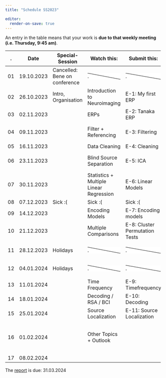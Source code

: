 ```yaml
---
title: "Schedule SS2023"

editor:
  render-on-save: true
---
```


::: callout-note
An entry in the table means that your work is **due to that weekly meeting (i.e. Thursday, 9:45 am)**.
:::

+---------+------------+-------------------------------+--------------------------------------------------------------------------------------------------------------+--------------------------------------------------------------------------------------------------------------+--------------------------------------------------------------------------------------------------------------+
| .       | Date       | Special-Session               | Watch this:                                                                                                  | Submit this:                                                                                                 | Deliver this:                                                                                                |
+=========+============+===============================+==============================================================================================================+==============================================================================================================+==============================================================================================================+
| 01      | 19.10.2023 | Cancelled: Bene on conference | ::: {style="background: linear-gradient(to top right, #fff calc(50% - 1px), black , #fff calc(50% + 1px) )"} | ::: {style="background: linear-gradient(to top right, #fff calc(50% - 1px), black , #fff calc(50% + 1px) )"} | ::: {style="background: linear-gradient(to top right, #fff calc(50% - 1px), black , #fff calc(50% + 1px) )"} |
|         |            |                               | .                                                                                                            | .                                                                                                            | .                                                                                                            |
|         |            |                               | :::                                                                                                          | :::                                                                                                          | :::                                                                                                          |
+---------+------------+-------------------------------+--------------------------------------------------------------------------------------------------------------+--------------------------------------------------------------------------------------------------------------+--------------------------------------------------------------------------------------------------------------+
| 02      | 26.10.2023 | Intro, Organisation           | Introduction to Neuroimaging                                                                                 | E-1: My first ERP                                                                                            |                                                                                                              |
+---------+------------+-------------------------------+--------------------------------------------------------------------------------------------------------------+--------------------------------------------------------------------------------------------------------------+--------------------------------------------------------------------------------------------------------------+
| 03      | 02.11.2023 |                               | ERPs                                                                                                         | E-2: Tanaka ERP                                                                                              | Group-Names + Members                                                                                        |
+---------+------------+-------------------------------+--------------------------------------------------------------------------------------------------------------+--------------------------------------------------------------------------------------------------------------+--------------------------------------------------------------------------------------------------------------+
| 04      | 09.11.2023 |                               | Filter + Referencing                                                                                         | E-3: Filtering                                                                                               | Milestone 1: Paper+Dataset selected                                                                          |
+---------+------------+-------------------------------+--------------------------------------------------------------------------------------------------------------+--------------------------------------------------------------------------------------------------------------+--------------------------------------------------------------------------------------------------------------+
| 05      | 16.11.2023 |                               | Data Cleaning                                                                                                | E-4: Cleaning                                                                                                |                                                                                                              |
+---------+------------+-------------------------------+--------------------------------------------------------------------------------------------------------------+--------------------------------------------------------------------------------------------------------------+--------------------------------------------------------------------------------------------------------------+
| 06      | 23.11.2023 |                               | Blind Source Separation                                                                                      | E-5: ICA                                                                                                     | Milestone 2: Procesing Pipeline                                                                              |
+---------+------------+-------------------------------+--------------------------------------------------------------------------------------------------------------+--------------------------------------------------------------------------------------------------------------+--------------------------------------------------------------------------------------------------------------+
| 07      | 30.11.2023 |                               | Statistics + Multiple Linear Regression                                                                      | E-6: Linear Models                                                                                           |                                                                                                              |
+---------+------------+-------------------------------+--------------------------------------------------------------------------------------------------------------+--------------------------------------------------------------------------------------------------------------+--------------------------------------------------------------------------------------------------------------+
| 08      | 07.12.2023 | Sick :(                       | Sick :(                                                                                                      | Sick :(                                                                                                      | Sick :(                                                                                                      |
+---------+------------+-------------------------------+--------------------------------------------------------------------------------------------------------------+--------------------------------------------------------------------------------------------------------------+--------------------------------------------------------------------------------------------------------------+
| 09      | 14.12.2023 |                               | Encoding Models                                                                                              | E-7: Encoding models                                                                                         |                                                                                                              |
+---------+------------+-------------------------------+--------------------------------------------------------------------------------------------------------------+--------------------------------------------------------------------------------------------------------------+--------------------------------------------------------------------------------------------------------------+
| 10      | 21.12.2023 |                               | Multiple Comparisons                                                                                         | E-8: Cluster Permutation Tests                                                                               | Milestone 3:First subject analyzed                                                                           |
+---------+------------+-------------------------------+--------------------------------------------------------------------------------------------------------------+--------------------------------------------------------------------------------------------------------------+--------------------------------------------------------------------------------------------------------------+
| 11      | 28.12.2023 | Holidays                      | ::: {style="background: linear-gradient(to top right, #fff calc(50% - 1px), black , #fff calc(50% + 1px) )"} | ::: {style="background: linear-gradient(to top right, #fff calc(50% - 1px), black , #fff calc(50% + 1px) )"} | ::: {style="background: linear-gradient(to top right, #fff calc(50% - 1px), black , #fff calc(50% + 1px) )"} |
|         |            |                               | .                                                                                                            | .                                                                                                            | .                                                                                                            |
|         |            |                               | :::                                                                                                          | :::                                                                                                          | :::                                                                                                          |
+---------+------------+-------------------------------+--------------------------------------------------------------------------------------------------------------+--------------------------------------------------------------------------------------------------------------+--------------------------------------------------------------------------------------------------------------+
| 12      | 04.01.2024 | Holidays                      | ::: {style="background: linear-gradient(to top right, #fff calc(50% - 1px), black , #fff calc(50% + 1px) )"} | ::: {style="background: linear-gradient(to top right, #fff calc(50% - 1px), black , #fff calc(50% + 1px) )"} | ::: {style="background: linear-gradient(to top right, #fff calc(50% - 1px), black , #fff calc(50% + 1px) )"} |
|         |            |                               | .                                                                                                            | .                                                                                                            | .                                                                                                            |
|         |            |                               | :::                                                                                                          | :::                                                                                                          | :::                                                                                                          |
+---------+------------+-------------------------------+--------------------------------------------------------------------------------------------------------------+--------------------------------------------------------------------------------------------------------------+--------------------------------------------------------------------------------------------------------------+
| 13      | 11.01.2024 |                               | Time Frequency                                                                                               | E-9: Timefrequency                                                                                           |                                                                                                              |
+---------+------------+-------------------------------+--------------------------------------------------------------------------------------------------------------+--------------------------------------------------------------------------------------------------------------+--------------------------------------------------------------------------------------------------------------+
| 14      | 18.01.2024 |                               | Decoding / RSA / BCI                                                                                         | E-10: Decoding                                                                                               | Milestone 4 : All subjects                                                                                   |
+---------+------------+-------------------------------+--------------------------------------------------------------------------------------------------------------+--------------------------------------------------------------------------------------------------------------+--------------------------------------------------------------------------------------------------------------+
| 15      | 25.01.2024 |                               | Source Localization                                                                                          | E-11: Source Localization                                                                                    |                                                                                                              |
+---------+------------+-------------------------------+--------------------------------------------------------------------------------------------------------------+--------------------------------------------------------------------------------------------------------------+--------------------------------------------------------------------------------------------------------------+
| 16      | 01.02.2024 |                               | Other Topics + Outlook                                                                                       |                                                                                                              | Milestone 5: Propose further reaching analyses                                                               |
+---------+------------+-------------------------------+--------------------------------------------------------------------------------------------------------------+--------------------------------------------------------------------------------------------------------------+--------------------------------------------------------------------------------------------------------------+
| 17      | 08.02.2024 |                               |                                                                                                              |                                                                                                              |                                                                                                              |
+---------+------------+-------------------------------+--------------------------------------------------------------------------------------------------------------+--------------------------------------------------------------------------------------------------------------+--------------------------------------------------------------------------------------------------------------+

::: callout-note
The [report](projects_organisation.qmd#sec-report) is due: 31.03.2024
:::